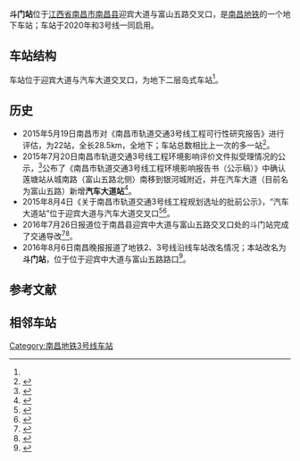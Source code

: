 
{{Infobox Station
|Title         = 斗门站
|BoxWidth = 24em
|EngSubTitle   = Doumen Station
|linecolour    = #{{南昌地铁识别色|3}}
|ImageName     = Missing image text.svg
|ImageSize     = 290px
|ImageCaption  = ？
|ImagePadding  = 0
|Place         = [[江西省|江西省]][[南昌市|南昌市]][[南昌县|南昌县]]<br />迎宾大道与富山五路交叉口
|Operator      = [[南昌地铁|南昌地铁]]
|StartDate     = ''2020年''
|Coord         = {{Coord|28.5321601|N|115.9231636|E|format=dms|display=inline,title|type:railwaystation_region:CN}}
|Line          = {{南昌地铁线路名|3|block}}
|Style         = 
|ExitNumber    = ？
|RouteType     = Metro
|MTShowHeader  = no
|MTPlatformType = 地下二层[[岛式站台|岛式车站]]
|MTPlatformNum = 2个
|MTTime First  = 
|MTTime Last   = 
|MTTrackMap    = 
}}
'''斗门站'''位于[[江西省|江西省]][[南昌市|南昌市]][[南昌县|南昌县]]迎宾大道与富山五路交叉口，是[[南昌地铁|南昌地铁]]{{南昌地铁线路名|3}}的一个地下车站；车站于2020年和3号线一同启用。

== 车站结构 ==
车站位于迎宾大道与汽车大道交叉口，为地下二层岛式车站<ref name=":0" />{{rp|37}}{{rp|39}}。

== 历史 ==
* 2015年5月19日南昌市对《南昌市轨道交通3号线工程可行性研究报告》进行评估，为22站，全长28.5km，全地下；车站总数相比上一次的多一站<ref>{{Cite web|url=http://jx.ifeng.com/nc/detail_2015_05/19/3912868_0.shtml|title=南昌评估地铁3号线工可报告 计划2020年建成|accessdate=|author=|date=2015年5月19日|publisher=凤凰江西|archive-date=2016年3月4日|archive-url=https://web.archive.org/web/20160304101442/http://jx.ifeng.com/nc/detail_2015_05/19/3912868_0.shtml|dead-url=no}}</ref>。
* 2015年7月20日南昌市轨道交通3号线工程环境影响评价文件拟受理情况的公示，<ref>{{Cite web |url = http://www.jxepb.gov.cn/ZWGK/HPC/JSXMHP/HPJB/2015/7cae73ca82d348c38549a442bd064c1b.htm |title = 南昌市轨道交通3号线工程环境影响评价文件拟受理情况的公示 |author =  |date = 2015-07-20 |publisher = 江西省环境保护厅 |language =  |accessdate =  |archiveurl = https://web.archive.org/web/20160304234742/http://www.jxepb.gov.cn/ZWGK/HPC/JSXMHP/HPJB/2015/7cae73ca82d348c38549a442bd064c1b.htm |archivedate = 2016-03-04 |dead-url = yes }}</ref>公布了《南昌市轨道交通3号线工程环境影响报告书（公示稿）》中确认莲塘站从城南路（富山五路北侧）南移到银河城附近，并在汽车大道（目前名为富山五路）新增'''汽车大道站'''<ref name=":0">{{cite book|author=中铁上海设计院集团有限公司|authorlink=|coauthors=|title=《南昌市轨道交通3号线工程环境影响报告书（公示稿）》南昌市轨道3号线环评1.pdf|url=http://www.jxepb.gov.cn/resource/uploadfile/file/20150727/20150727110925363.pdf|year=|publisher=2015年7月20日|location=|isbn=|pages=|access-date=2016年8月7日|archive-url=https://web.archive.org/web/20151118050639/http://www.jxepb.gov.cn/resource/uploadfile/file/20150727/20150727110925363.pdf|archive-date=2015年11月18日|dead-url=yes}}</ref>{{rp|7}}。
* 2015年8月4日《关于南昌市轨道交通3号线工程规划选址的批前公示》，“汽车大道站”位于迎宾大道与汽车大道交叉口<ref>{{Cite web|url=http://www.jxjst.gov.cn/chengxiangguihua/gongshigonggao/2015-08-04/45805.html|title=关于南昌市轨道交通3号线工程规划选址的批前公示|accessdate=|author=|date=2015-08-04|publisher=江西省住房和城乡建设厅|deadurl=yes|archiveurl=https://web.archive.org/web/20170219025640/http://www.jxjst.gov.cn/chengxiangguihua/gongshigonggao/2015-08-04/45805.html|archivedate=2017-02-19}}</ref><ref>{{Cite web|url=http://jiangxi.jxnews.com.cn/system/2015/08/05/014117273.shtml|title=南昌地铁3号线规划选址批前公示 全线设车站22座（图）|accessdate=|author=|date=2015-08-05|publisher=中国江西网|archive-url=https://web.archive.org/web/20180928213122/http://jiangxi.jxnews.com.cn/system/2015/08/05/014117273.shtml|archive-date=2018-09-28|dead-url=yes}}</ref>。
* 2016年7月26日报道位于南昌县迎宾中大道与富山五路交叉口处的斗门站完成了交通导改<ref>{{Cite web|url=http://www.ncmtr.com/index.php?s=/Home/News/detail/id/1080.html|title=地铁3号线斗门站完成交通导改|accessdate=2016-08-10|author=|date=2016-07-25|work=南昌轨道交通集团有限公司|publisher=|archive-url=https://web.archive.org/web/20170305001039/http://www.ncmtr.com/index.php?s=%2FHome%2FNews%2Fdetail%2Fid%2F1080.html|archive-date=2017-03-05|dead-url=yes}}</ref><ref>{{Cite web|url=http://www.ncnews.com.cn/xwzx/ncxw/bwyc/2016-07/26/content_1622414.htm|title=南昌地铁3号线斗门站完成交通导改|accessdate=2016-08-10|author=|date=2016-07-26|work=南昌新闻网|publisher=|archive-date=2017-03-05|archive-url=https://web.archive.org/web/20170305005314/http://www.ncnews.com.cn/xwzx/ncxw/bwyc/2016-07/26/content_1622414.htm|dead-url=no}}</ref>。
* 2016年8月6日南昌晚报报道了地铁2、3号线沿线车站改名情况；本站改名为'''斗门站'''，位于位于迎宾中大道与富山五路路口<ref>{{Cite web|url=http://www.ncwbw.cn/html/2016-08/06/content_314602.htm|title=地铁2、3号线30个站点有了新名字|accessdate=2016-08-10|author=|date=2016年8月6日|work=南昌晚报|publisher=|archive-date=2016-08-10|archive-url=https://archive.is/20160810124721/http://www.ncwbw.cn/html/2016-08/06/content_314602.htm|dead-url=yes}}</ref>。

== 参考文献 ==
{{commonscat|Doumen Station}}
{{Reflist}}
== 相邻车站 ==
{{s-rail-start}}
{{s-rail|title=NCM}}
{{s-line new|system=NCM|line=3|previous=银三角北|next=柏岗|notemid=预计2020年开通}}
{{s-end}}

{{南昌轨道交通3号线}}
[[Category:南昌地铁3号线车站|Category:南昌地铁3号线车站]]